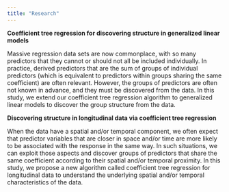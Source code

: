 ```yaml
---
title: "Research"
---
```


**Coefficient tree regression for discovering structure in generalized linear models**

Massive regression data sets are now commonplace, with so many predictors that they cannot or should not all be included individually. In practice, derived predictors that are the sum of groups of individual predictors (which is equivalent to predictors within groups sharing the same coefficient) are often relevant. However, the groups of predictors are often not known in advance, and they must be discovered from the data. In this study, we extend our coefficient tree regression algorithm to generalized linear models to discover the group structure from the data.

**Discovering structure in longitudinal data via coefficient tree regression**

When the data have a spatial and/or temporal component, we often expect that predictor variables that are closer in space and/or time are more likely to be associated with the response in the same way. In such situations, we can exploit those aspects and discover groups of predictors that share the same coefficient according to their spatial and/or temporal proximity. In this study, we propose a new algorithm called coefficient tree regression for longitudinal data to understand the underlying spatial and/or temporal characteristics of the data.

